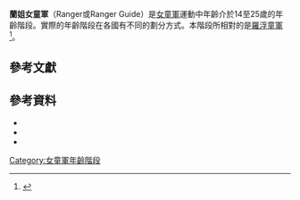 {{NoteTA
|T=zh:蘭姐女童軍;zh-hant:蘭姐女童軍;zh-hans:兰姐女童軍;zh-tw:蘭姐女童軍;zh-hk:深資女童軍;zh-cn:兰姐女童軍;zh-sg:兰姐女童軍;zh-mo:深資女童軍;
|1=zh:蘭姐女童軍;zh-hant:蘭姐女童軍;zh-hans:兰姐女童軍;zh-tw:蘭姐女童軍;zh-hk:深資女童軍;zh-cn:兰姐女童軍;zh-sg:兰姐女童軍;zh-mo:深資女童軍;
|2=zh:羅浮;zh-hant:羅浮;zh-tw:羅浮;zh-hk:樂行;zh-mo:樂行;
}}
'''蘭姐女童軍'''（Ranger或Ranger Guide）是[[女童軍|女童軍]]運動中年齡介於14至25歲的年齡階段。實際的年齡階段在各國有不同的劃分方式。本階段所相對的是[[羅浮童軍|羅浮童軍]]<ref>{{cite web | title =About Us | url =http://www.girlguides.org.nz/sp-about-rangers.asp | accessdate =2006-12-07 | archive-date =2008-08-28 | archive-url =https://web.archive.org/web/20080828023159/http://www.girlguides.org.nz/sp-about-rangers.asp | dead-url =no }}</ref>。

==參考文獻==
{{Scout Portal}}
{{references}}

==參考資料==
*{{cite web | title =About the Senior Section | publisher =Girlguiding UK | url =http://www.girlguiding.org.uk/xq/asp/sID.7/qx/seniorsection/article.asp | accessdate =2006-12-06 | deadurl =yes | archiveurl =https://web.archive.org/web/20061217170722/http://www.girlguiding.org.uk/xq/asp/sID.7/qx/seniorsection/article.asp | archivedate =2006-12-17 }}
*{{cite web | title =What Do Senior Section Do? | publisher =Girlguiding UK | url =http://www.girlguiding.org.uk/xq/asp/sID.349/qx/whoweare/article.asp | accessdate =2006-12-07 | deadurl =yes | archiveurl =https://web.archive.org/web/20070105090017/http://www.girlguiding.org.uk/xq/asp/sID.349/qx/whoweare/article.asp | archivedate =2007-01-05 | df = }}
*{{cite book| last =Kerr | first =Rose | authorlink= Rose Kerr| title =Story of the Girl Guides 1908-1938 | publisher =Girlguiding UK | date =1976 | location = Great Britain}}

{{童軍年齡階段}}
{{童軍小作品}}
[[Category:女童軍年齡階段|Category:女童軍年齡階段]]